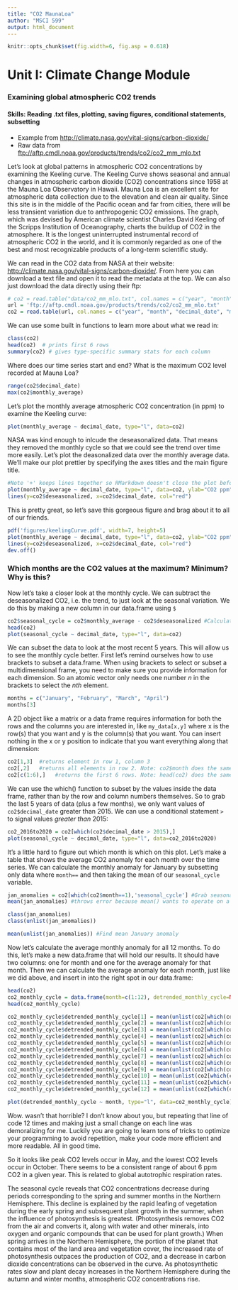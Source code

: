 ```yaml
---
title: "CO2 MaunaLoa"
author: "MSCI 599"
output: html_document
---
```


```r
knitr::opts_chunk$set(fig.width=6, fig.asp = 0.618) 
```

# Unit I: Climate Change Module
### Examining global atmospheric CO2 trends
#### Skills: Reading .txt files, plotting, saving figures, conditional statements, subsetting

- Example from <http://climate.nasa.gov/vital-signs/carbon-dioxide/>
- Raw data from <ftp://aftp.cmdl.noaa.gov/products/trends/co2/co2_mm_mlo.txt>

Let's look at global patterns in atmospheric CO2 concentrations by examining the Keeling curve. The Keeling Curve shows seasonal and annual changes in atmospheric carbon dioxide (CO2) concentrations since 1958 at the Mauna Loa Observatory in Hawaii. Mauna Loa is an excellent site for atmospheric data collection due to the elevation and clean air quality. Since this site is in the middle of the Pacific ocean and far from cities, there will be less transient variation due to anthropogenic CO2 emissions. The graph, which was devised by American climate scientist Charles David Keeling of the Scripps Institution of Oceanography, charts the buildup of CO2 in the atmosphere. It is the longest uninterrupted instrumental record of atmospheric CO2 in the world, and it is commonly regarded as one of the best and most recognizable products of a long-term scientific study. 

We can read in the CO2 data from NASA at their website: <http://climate.nasa.gov/vital-signs/carbon-dioxide/>. From here you can download a text file and open it to read the metadata at the top. We can also just download the data directly using their ftp:

```r
# co2 = read.table("data/co2_mm_mlo.txt", col.names = c("year", "month", "decimal_date", "monthly_average", "deseasonalized", "n_days", "st_dev_days", "monthly_mean_uncertainty"))
url = 'ftp://aftp.cmdl.noaa.gov/products/trends/co2/co2_mm_mlo.txt'
co2 = read.table(url, col.names = c("year", "month", "decimal_date", "monthly_average", "deseasonalized", "n_days", "st_dev_days", "monthly_mean_uncertainty"))
```
We can use some built in functions to learn more about what we read in:
```r
class(co2) 
head(co2)  # prints first 6 rows
summary(co2) # gives type-specific summary stats for each column
```
Where does our time series start and end? What is the maximum CO2 level recorded at Mauna Loa?
```r
range(co2$decimal_date)
max(co2$monthly_average)
```

Let's plot the monthly average atmospheric CO2 concentration (in ppm) to examine the Keeling curve:

```r
plot(monthly_average ~ decimal_date, type="l", data=co2) 
```

NASA was kind enough to inlcude the deseasonalized data. That means they removed the monthly cycle so that we could see the trend over time more easily. Let's plot the deasonalized data over the monthly average data. We'll make our plot prettier by specifying the axes titles and the main figure title.
```r
#Note '+' keeps lines together so RMarkdown doesn't close the plot before all elements are added
plot(monthly_average ~ decimal_date, type="l", data=co2, ylab="CO2 ppm", xlab="Year", main="Keeling Curve") + 
lines(y=co2$deseasonalized, x=co2$decimal_date, col="red")
```

This is pretty great, so let's save this gorgeous figure and brag about it to all of our friends.
```r
pdf('figures/keelingCurve.pdf', width=7, height=5)
plot(monthly_average ~ decimal_date, type="l", data=co2, ylab="CO2 ppm", xlab="Year", main="Keeling Curve") + 
lines(y=co2$deseasonalized, x=co2$decimal_date, col="red")
dev.off()
```

### Which months are the CO2 values at the maximum? Minimum?  Why is this?
Now let's take a closer look at the monthly cycle. We can subtract the deseasonalized CO2, i.e. the trend, to just look at the seasonal variation. We do this by making a new column in our data.frame using `$`

```r
co2$seasonal_cycle = co2$monthly_average - co2$deseasonalized #Calculate detrended co2 fluctuation
head(co2)
plot(seasonal_cycle ~ decimal_date, type="l", data=co2) 
```

We can subset the data to look at the most recent 5 years. This will allow us to see the monthly cycle better. First let's remind ourselves how to use brackets to subset a data.frame. When using brackets to select or subset a multidimensional frame, you need to make sure you provide information for each dimension. So an atomic vector only needs one number *n* in the brackets to select the *nth* element. 

```r
months = c("January", "February", "March", "April")
months[3]
```

A 2D object like a matrix or a data frame requires information for both the rows and the columns you are interested in, like `my_data[x,y]` where x is the row(s) that you want and y is the column(s) that you want. You can insert nothing in the x or y position to indicate that you want everything along that dimension:

```r
co2[1,3]  #returns element in row 1, column 3
co2[,2]   #returns all elements in row 2. Note: co2$month does the same thing
co2[c(1:6),]   #returns the first 6 rows. Note: head(co2) does the same thing
```

We can use the which() function to subset by the values inside the data frame, rather than by the row and column numbers themselves. So to grab the last 5 years of data (plus a few months), we only want values of `co2$decimal_date` greater than 2015. We can use a conditional statement `>` to signal values *greater than* 2015:

```r

co2_2016to2020 = co2[which(co2$decimal_date > 2015),]
plot(seasonal_cycle ~ decimal_date, type="l", data=co2_2016to2020) 
```

It's a little hard to figure out which month is which on this plot. Let's make a table that shows the average CO2 anomaly for each month over the time series. We can calculate the monthly anomaly for January by subsetting only data where `month==` and then taking the mean of our `seasonal_cycle` variable. 

```r
jan_anomalies = co2[which(co2$month==1),'seasonal_cycle'] #Grab seasonal_cycle data only from the month of January
mean(jan_anomalies) #throws error because mean() wants to operate on a vector, not a list / data.frame

class(jan_anomalies)
class(unlist(jan_anomalies))

mean(unlist(jan_anomalies)) #Find mean January anomaly
```

Now let's calculate the average monthly anomaly for all 12 months. To do this, let's make a new data.frame that will hold our results. It should have two columns: one for month and one for the average anomaly for that month. Then we can calculate the average anomaly for each month, just like we did above, and insert in into the right spot in our data.frame:

```r
head(co2)
co2_monthly_cycle = data.frame(month=c(1:12), detrended_monthly_cycle=NA) #Note how it automatically recycles NA to fill the column
head(co2_monthly_cycle)

co2_monthly_cycle$detrended_monthly_cycle[1] = mean(unlist(co2[which(co2$month==1),'seasonal_cycle']))
co2_monthly_cycle$detrended_monthly_cycle[2] = mean(unlist(co2[which(co2$month==2),'seasonal_cycle']))
co2_monthly_cycle$detrended_monthly_cycle[3] = mean(unlist(co2[which(co2$month==3),'seasonal_cycle']))
co2_monthly_cycle$detrended_monthly_cycle[4] = mean(unlist(co2[which(co2$month==4),'seasonal_cycle']))
co2_monthly_cycle$detrended_monthly_cycle[5] = mean(unlist(co2[which(co2$month==5),'seasonal_cycle']))
co2_monthly_cycle$detrended_monthly_cycle[6] = mean(unlist(co2[which(co2$month==6),'seasonal_cycle']))
co2_monthly_cycle$detrended_monthly_cycle[7] = mean(unlist(co2[which(co2$month==7),'seasonal_cycle']))
co2_monthly_cycle$detrended_monthly_cycle[8] = mean(unlist(co2[which(co2$month==8),'seasonal_cycle']))
co2_monthly_cycle$detrended_monthly_cycle[9] = mean(unlist(co2[which(co2$month==9),'seasonal_cycle']))
co2_monthly_cycle$detrended_monthly_cycle[10] = mean(unlist(co2[which(co2$month==10),'seasonal_cycle']))
co2_monthly_cycle$detrended_monthly_cycle[11] = mean(unlist(co2[which(co2$month==11),'seasonal_cycle']))
co2_monthly_cycle$detrended_monthly_cycle[12] = mean(unlist(co2[which(co2$month==12),'seasonal_cycle']))

plot(detrended_monthly_cycle ~ month, type="l", data=co2_monthly_cycle) 

```
Wow. wasn't that horrible? I don't know about you, but repeating that line of code 12 times and making just a small change on each line was demoralizing for me. Luckily you are going to learn tons of tricks to optimize your programming to avoid repetition, make your code more efficient and more readable. All in good time.

So it looks like peak CO2 levels occur in May, and the lowest CO2 levels occur in October. There seems to be a consistent range of about 6 ppm CO2 in a given year. This is related to global autotrophic respiration rates. 

The seasonal cycle reveals that CO2 concentrations decrease during periods corresponding to the spring and summer months in the Northern Hemisphere. This decline is explained by the rapid leafing of vegetation during the early spring and subsequent plant growth in the summer, when the influence of photosynthesis is greatest. (Photosynthesis removes CO2 from the air and converts it, along with water and other minerals, into oxygen and organic compounds that can be used for plant growth.) When spring arrives in the Northern Hemisphere, the portion of the planet that contains most of the land area and vegetation cover, the increased rate of photosynthesis outpaces the production of CO2, and a decrease in carbon dioxide concentrations can be observed in the curve. As photosynthetic rates slow and plant decay increases in the Northern Hemisphere during the autumn and winter months, atmospheric CO2 concentrations rise.

